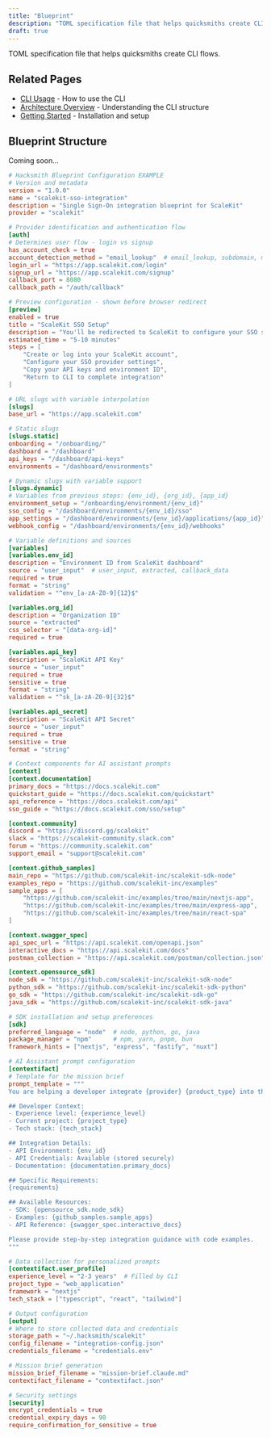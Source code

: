 ```yaml
---
title: "Blueprint"
description: "TOML specification file that helps quicksmiths create CLI flows"
draft: true
---
```


TOML specification file that helps quicksmiths create CLI flows.

## Related Pages

- [CLI Usage](/cli/usage/) - How to use the CLI
- [Architecture Overview](/cli/architecture/) - Understanding the CLI structure
- [Getting Started](/get-started/) - Installation and setup

## Blueprint Structure

Coming soon...

```toml
# Hacksmith Blueprint Configuration EXAMPLE
# Version and metadata
version = "1.0.0"
name = "scalekit-sso-integration"
description = "Single Sign-On integration blueprint for ScaleKit"
provider = "scalekit"

# Provider identification and authentication flow
[auth]
# Determines user flow - login vs signup
has_account_check = true
account_detection_method = "email_lookup"  # email_lookup, subdomain, manual
login_url = "https://app.scalekit.com/login"
signup_url = "https://app.scalekit.com/signup"
callback_port = 8080
callback_path = "/auth/callback"

# Preview configuration - shown before browser redirect
[preview]
enabled = true
title = "ScaleKit SSO Setup"
description = "You'll be redirected to ScaleKit to configure your SSO settings and obtain API credentials"
estimated_time = "5-10 minutes"
steps = [
    "Create or log into your ScaleKit account",
    "Configure your SSO provider settings",
    "Copy your API keys and environment ID",
    "Return to CLI to complete integration"
]

# URL slugs with variable interpolation
[slugs]
base_url = "https://app.scalekit.com"

# Static slugs
[slugs.static]
onboarding = "/onboarding/"
dashboard = "/dashboard"
api_keys = "/dashboard/api-keys"
environments = "/dashboard/environments"

# Dynamic slugs with variable support
[slugs.dynamic]
# Variables from previous steps: {env_id}, {org_id}, {app_id}
environment_setup = "/onboarding/environment/{env_id}"
sso_config = "/dashboard/environments/{env_id}/sso"
app_settings = "/dashboard/environments/{env_id}/applications/{app_id}"
webhook_config = "/dashboard/environments/{env_id}/webhooks"

# Variable definitions and sources
[variables]
[variables.env_id]
description = "Environment ID from ScaleKit dashboard"
source = "user_input"  # user_input, extracted, callback_data
required = true
format = "string"
validation = "^env_[a-zA-Z0-9]{12}$"

[variables.org_id]
description = "Organization ID"
source = "extracted"
css_selector = "[data-org-id]"
required = true

[variables.api_key]
description = "ScaleKit API Key"
source = "user_input"
required = true
sensitive = true
format = "string"
validation = "^sk_[a-zA-Z0-9]{32}$"

[variables.api_secret]
description = "ScaleKit API Secret"
source = "user_input"
required = true
sensitive = true
format = "string"

# Context components for AI assistant prompts
[context]
[context.documentation]
primary_docs = "https://docs.scalekit.com"
quickstart_guide = "https://docs.scalekit.com/quickstart"
api_reference = "https://docs.scalekit.com/api"
sso_guide = "https://docs.scalekit.com/sso/setup"

[context.community]
discord = "https://discord.gg/scalekit"
slack = "https://scalekit-community.slack.com"
forum = "https://community.scalekit.com"
support_email = "support@scalekit.com"

[context.github_samples]
main_repo = "https://github.com/scalekit-inc/scalekit-sdk-node"
examples_repo = "https://github.com/scalekit-inc/examples"
sample_apps = [
    "https://github.com/scalekit-inc/examples/tree/main/nextjs-app",
    "https://github.com/scalekit-inc/examples/tree/main/express-app",
    "https://github.com/scalekit-inc/examples/tree/main/react-spa"
]

[context.swagger_spec]
api_spec_url = "https://api.scalekit.com/openapi.json"
interactive_docs = "https://api.scalekit.com/docs"
postman_collection = "https://api.scalekit.com/postman/collection.json"

[context.opensource_sdk]
node_sdk = "https://github.com/scalekit-inc/scalekit-sdk-node"
python_sdk = "https://github.com/scalekit-inc/scalekit-sdk-python"
go_sdk = "https://github.com/scalekit-inc/scalekit-sdk-go"
java_sdk = "https://github.com/scalekit-inc/scalekit-sdk-java"

# SDK installation and setup preferences
[sdk]
preferred_language = "node"  # node, python, go, java
package_manager = "npm"      # npm, yarn, pnpm, bun
framework_hints = ["nextjs", "express", "fastify", "nuxt"]

# AI Assistant prompt configuration
[contextifact]
# Template for the mission brief
prompt_template = """
You are helping a developer integrate {provider} {product_type} into their {framework} application.

## Developer Context:
- Experience level: {experience_level}
- Current project: {project_type}
- Tech stack: {tech_stack}

## Integration Details:
- API Environment: {env_id}
- API Credentials: Available (stored securely)
- Documentation: {documentation.primary_docs}

## Specific Requirements:
{requirements}

## Available Resources:
- SDK: {opensource_sdk.node_sdk}
- Examples: {github_samples.sample_apps}
- API Reference: {swagger_spec.interactive_docs}

Please provide step-by-step integration guidance with code examples.
"""

# Data collection for personalized prompts
[contextifact.user_profile]
experience_level = "2-3 years"  # Filled by CLI
project_type = "web_application"
framework = "nextjs"
tech_stack = ["typescript", "react", "tailwind"]

# Output configuration
[output]
# Where to store collected data and credentials
storage_path = "~/.hacksmith/scalekit"
config_filename = "integration-config.json"
credentials_filename = "credentials.env"

# Mission brief generation
mission_brief_filename = "mission-brief.claude.md"
contextifact_filename = "contextifact.json"

# Security settings
[security]
encrypt_credentials = true
credential_expiry_days = 90
require_confirmation_for_sensitive = true
```
